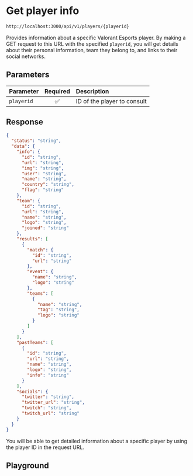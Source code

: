 # Get player info

```txt copy filename="GET"
http://localhost:3000/api/v1/players/{playerid}
```

Provides information about a specific Valorant Esports player. By making a GET request to this URL with the specified `playerid`, you will get details about their personal information, team they belong to, and links to their social networks.

## Parameters

| Parameter  | Required | Description                 |
| :--------- | :------: | :-------------------------- |
| `playerid` |    ✅    | ID of the player to consult |

## Response

```json copy
{
  "status": "string",
  "data": {
    "info": {
      "id": "string",
      "url": "string",
      "img": "string",
      "user": "string",
      "name": "string",
      "country": "string",
      "flag": "string"
    },
    "team": {
      "id": "string",
      "url": "string",
      "name": "string",
      "logo": "string",
      "joined": "string"
    },
    "results": [
      {
        "match": {
          "id": "string",
          "url": "string"
        },
        "event": {
          "name": "string",
          "logo": "string"
        },
        "teams": [
          {
            "name": "string",
            "tag": "string",
            "logo": "string"
          }
        ]
      }
    ],
    "pastTeams": [
      {
        "id": "string",
        "url": "string",
        "name": "string",
        "logo": "string",
        "info": "string"
      }
    ],
    "socials": {
      "twitter": "string",
      "twitter_url": "string",
      "twitch": "string",
      "twitch_url": "string"
    }
  }
}
```

You will be able to get detailed information about a specific player by using the player ID in the request URL.

## Playground


<Player />
